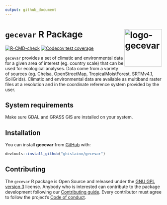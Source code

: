 ```yaml
---
output: github_document
---
```


<!-- README.md is generated from README.Rmd. Please edit that file -->

# `gecevar` R Package <img src="https://ecology.ghislainv.fr/gecevar/logo.svg" align="right" alt="logo-gecevar" width="120" />

[![R-CMD-check](https://github.com/ghislainv/gecevar/workflows/R-CMD-check/badge.svg)](https://github.com/ghislainv/gecevar/actions)
[![Codecov test coverage](https://codecov.io/gh/ghislainv/gecevar/branch/main/graph/badge.svg)](https://app.codecov.io/gh/ghislainv/gecevar?branch=main) 
<!-- [![CRAN Status](https://www.r-pkg.org/badges/version/gecevar)](https://cran.r-project.org/package=gecevar) -->
<!-- [![DOI](https://zenodo.org/badge/DOI/10.5281/zenodo.3253460.svg)](https://doi.org/10.5281/zenodo.3253460) -->
<!-- [![Downloads](https://cranlogs.r-pkg.org/badges/gecevar)](https://cran.r-project.org/package=gecevar) -->


`gecevar` provides a set of climatic and environmental data for a given area of interest (eg. country scale) that can be used for ecological analyses. Data come from a variety of sources (eg. Chelsa, OpenStreetMap, TropicalMoistForest, SRTMv4.1, SoilGrids). Climatic and environmental data are available as multiband raster files at a resolution and in the coordinate reference system provided by the user.

## System requirements

Make sure GDAL and GRASS GIS are installed on your system.

## Installation

You can install **gecevar** from [GitHub](https://github.com/ghislainv/gecevar) with:

```r
devtools::install_github("ghislainv/gecevar")
```

## Contributing

The `gecevar` R package is Open Source and released under the [GNU GPL version 3](https://www.gnu.org/licenses/gpl-3.0.en.html) license. Anybody who is interested can contribute to the package development following our [Contributing guide](CONTRIBUTING.html). Every contributor must agree to follow the project's [Code of conduct](CODE_OF_CONDUCT.html).
